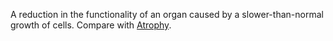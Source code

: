 A reduction in the functionality of an organ caused by a slower-than-normal growth of cells. Compare with [[Atrophy]].
